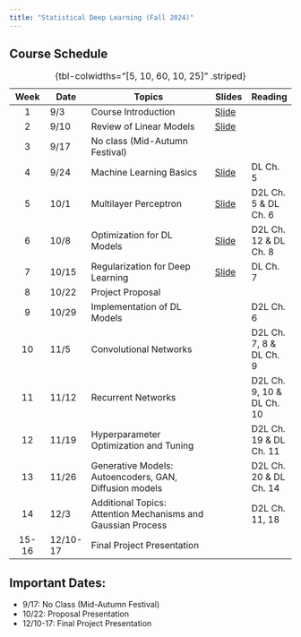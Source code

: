 ```yaml
---
title: "Statistical Deep Learning (Fall 2024)"
---
```


## Course Schedule {.smaller}

| Week | Date | Topics | Slides | Reading |
|:---------:|-----------|----------------------------------------|-----------|----------|
| 1 | 9/3 | Course Introduction | [Slide](slides/01-intro.qmd) |  |
| 2 | 9/10 | Review of Linear Models | [Slide](slides/02-lm.qmd) |  |
| 3 | 9/17 | No class (Mid-Autumn Festival) |  |  |
| 4 | 9/24 | Machine Learning Basics | [Slide](slides/03-ml_basics.qmd) | DL Ch. 5 |
| 5 | 10/1 | Multilayer Perceptron | [Slide](slides/04-mlp.qmd) | D2L Ch. 5 & DL Ch. 6 |
| 6 | 10/8 | Optimization for DL Models | [Slide](slides/05-optimization.qmd) | D2L Ch. 12 & DL Ch. 8 |
| 7 | 10/15 | Regularization for Deep Learning | [Slide](slides/06-regularization.qmd) | DL Ch. 7 |
| 8 | 10/22 | Project Proposal |  |  |
| 9 | 10/29 | Implementation of DL Models |  | D2L Ch. 6 |
| 10 | 11/5 | Convolutional Networks |  | D2L Ch. 7, 8 & DL Ch. 9 |
| 11 | 11/12 | Recurrent Networks |  | D2L Ch. 9, 10 & DL Ch. 10 |
| 12 | 11/19 | Hyperparameter Optimization and Tuning |  | D2L Ch. 19 & DL Ch. 11 |
| 13 | 11/26 | Generative Models: Autoencoders, GAN, Diffusion models |  | D2L Ch. 20 & DL Ch. 14 |
| 14 | 12/3 | Additional Topics: Attention Mechanisms and Gaussian Process |  | D2L Ch. 11, 18 |
| 15-16 | 12/10-17 | Final Project Presentation |  |  | 

: {tbl-colwidths="\[5, 10, 60, 10, 25\]" .striped}


## Important Dates:

-  9/17: No Class (Mid-Autumn Festival)
-  10/22: Proposal Presentation
-  12/10-17: Final Project Presentation
